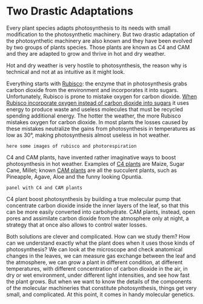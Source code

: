 # Two Drastic Adaptations

Every plant species adapts photosynthesis to its needs with small modification to the photosynthetic machinery. But two drastic adaptation of the photosynthetic machinery are also known and they have been evolved by two groups of plants species. Those plants are known as C4 and CAM and they are adapted to grow and thrive in hot and dry weather.

Hot and dry weather is very hostile to photosynthesis, the reason why is technical and not at as intuitive as it might look.

Everything starts with [Rubisco](https://en.wikipedia.org/wiki/RuBisCO): the enzyme that in photosynthesis grabs carbon dioxide from the environment and incorporates it into sugars. Unfortunately, Rubisco is prone to mistake oxygen for carbon dioxide. [When Rubisco incorporate oxygen instead of carbon dioxide into sugars](https://en.wikipedia.org/wiki/Photorespiration) it uses energy to produce waste and useless molecules that must be recycled spending additional energy. The hotter the weather, the more Rubisco mistakes oxygen for carbon dioxide. In most plants the losses caused by these mistakes neutralize the gains from photosynthesis in temperatures as low as 30°, making photosynthesis almost useless in hot weather.

```
here some images of rubisco and photorespiration
```

C4 and CAM plants, have invented rather imaginative ways to boost photosynthesis in hot weather. Examples of [C4 plants](https://en.wikipedia.org/wiki/C4_carbon_fixation) are Maize, Sugar Cane, Millet; known [CAM plants](https://en.wikipedia.org/wiki/Crassulacean_acid_metabolism) are all the succulent plants, such as Pineapple, Agave, Aloe and the funny looking Opuntia.

```
panel with C4 and CAM plants
```

C4 plant boost photosynthesis by building a true molecular pump that concentrate carbon dioxide inside the inner layers of the leaf, so that this can be more easily converted into carbohydrate. CAM plants, instead, open pores and assimilate carbon dioxide from the atmosphere only at night, a strategy that at once also allows to control water losses.

Both solutions are clever and complicated. How can we study them? How can we understand exactly what the plant does when it uses those kinds of photosynthesis? We can look at the microscope and check anatomical changes in the leaves, we can measure gas exchange between the leaf and the atmosphere, we can grow a plant in different condition, at different temperatures, with different concentration of carbon dioxide in the air, in dry or wet environment, under different light intensities, and see how fast the plant grows. But when we want to know the details of the components of the molecular machineries that constitute photosynthesis, things get very small, and complicated. At this point, it comes in handy molecular genetics.
